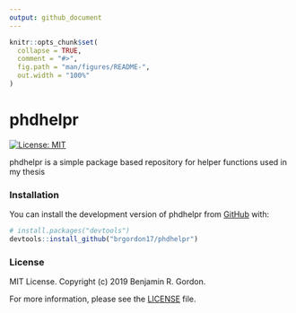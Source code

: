 ```yaml
---
output: github_document
---
```


<!-- README.md is generated from README.Rmd. Please edit that file -->

```r
knitr::opts_chunk$set(
  collapse = TRUE,
  comment = "#>",
  fig.path = "man/figures/README-",
  out.width = "100%"
)
```
# phdhelpr

<!-- badges: start -->
[![License: MIT](https://img.shields.io/badge/License-MIT-blue.svg)](https://opensource.org/licenses/MIT)
<!-- badges: end -->

phdhelpr is a simple package based repository for helper functions used in my thesis

### Installation

You can install the development version of phdhelpr from [GitHub](https://github.com/) with:

``` r
# install.packages("devtools")
devtools::install_github("brgordon17/phdhelpr")
```

### License
MIT License. Copyright (c) 2019 Benjamin R. Gordon.

For more information, please see the [LICENSE](LICENSE.md) file.
